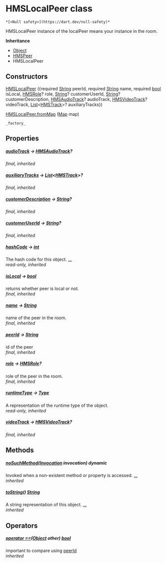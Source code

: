 # HMSLocalPeer class

    *[<Null safety>](https://dart.dev/null-safety)*

<p>HMSLocalPeer instance of the localPeer means your instance in the room.</p>

**Inheritance**

- [Object](https://api.flutter.dev/flutter/dart-core/Object-class.html)
- [HMSPeer](../model_hms_peer/HMSPeer-class)
- HMSLocalPeer

## Constructors

[HMSLocalPeer](../model_hms_local_peer/HMSLocalPeer/HMSLocalPeer) ({required [String](https://api.flutter.dev/flutter/dart-core/String-class.html) peerId, required [String](https://api.flutter.dev/flutter/dart-core/String-class.html) name, required [bool](https://api.flutter.dev/flutter/dart-core/bool-class.html) isLocal, [HMSRole](../model_hms_role/HMSRole-class)? role, [String](https://api.flutter.dev/flutter/dart-core/String-class.html)? customerUserId, [String](https://api.flutter.dev/flutter/dart-core/String-class.html)? customerDescription, [HMSAudioTrack](../model_hms_audio_track/HMSAudioTrack-class)? audioTrack, [HMSVideoTrack](../model_hms_video_track/HMSVideoTrack-class)? videoTrack, [List](https://api.flutter.dev/flutter/dart-core/List-class.html)&lt;[HMSTrack](../model_hms_track/HMSTrack-class)>? auxiliaryTracks})

[HMSLocalPeer.fromMap](../model_hms_local_peer/HMSLocalPeer/HMSLocalPeer.fromMap) ([Map](https://api.flutter.dev/flutter/dart-core/Map-class.html) map)

    _factory_

## Properties

##### [audioTrack](../model_hms_peer/HMSPeer/audioTrack) &#8594; [HMSAudioTrack](../model_hms_audio_track/HMSAudioTrack-class)?

_final, inherited_

##### [auxiliaryTracks](../model_hms_peer/HMSPeer/auxiliaryTracks) &#8594; [List](https://api.flutter.dev/flutter/dart-core/List-class.html)&lt;[HMSTrack](../model_hms_track/HMSTrack-class)>?

_final, inherited_

##### [customerDescription](../model_hms_peer/HMSPeer/customerDescription) &#8594; [String](https://api.flutter.dev/flutter/dart-core/String-class.html)?

_final, inherited_

##### [customerUserId](../model_hms_peer/HMSPeer/customerUserId) &#8594; [String](https://api.flutter.dev/flutter/dart-core/String-class.html)?

_final, inherited_

##### [hashCode](../model_hms_peer/HMSPeer/hashCode) &#8594; [int](https://api.flutter.dev/flutter/dart-core/int-class.html)

The hash code for this object. [...](../model_hms_peer/HMSPeer/hashCode)  
_read-only, inherited_

##### [isLocal](../model_hms_peer/HMSPeer/isLocal) &#8594; [bool](https://api.flutter.dev/flutter/dart-core/bool-class.html)

returns whether peer is local or not.  
_final, inherited_

##### [name](../model_hms_peer/HMSPeer/name) &#8594; [String](https://api.flutter.dev/flutter/dart-core/String-class.html)

name of the peer in the room.  
_final, inherited_

##### [peerId](../model_hms_peer/HMSPeer/peerId) &#8594; [String](https://api.flutter.dev/flutter/dart-core/String-class.html)

id of the peer  
_final, inherited_

##### [role](../model_hms_peer/HMSPeer/role) &#8594; [HMSRole](../model_hms_role/HMSRole-class)?

role of the peer in the room.  
_final, inherited_

##### [runtimeType](https://api.flutter.dev/flutter/dart-core/Object/runtimeType.html) &#8594; [Type](https://api.flutter.dev/flutter/dart-core/Type-class.html)

A representation of the runtime type of the object.  
_read-only, inherited_

##### [videoTrack](../model_hms_peer/HMSPeer/videoTrack) &#8594; [HMSVideoTrack](../model_hms_video_track/HMSVideoTrack-class)?

_final, inherited_

## Methods

##### [noSuchMethod](https://api.flutter.dev/flutter/dart-core/Object/noSuchMethod.html)([Invocation](https://api.flutter.dev/flutter/dart-core/Invocation-class.html) invocation) dynamic

Invoked when a non-existent method or property is accessed. [...](https://api.flutter.dev/flutter/dart-core/Object/noSuchMethod.html)  
_inherited_

##### [toString](../model_hms_peer/HMSPeer/toString)() [String](https://api.flutter.dev/flutter/dart-core/String-class.html)

A string representation of this object. [...](../model_hms_peer/HMSPeer/toString)  
_inherited_

## Operators

##### [operator ==](../model_hms_peer/HMSPeer/operator_equals)([Object](https://api.flutter.dev/flutter/dart-core/Object-class.html) other) [bool](https://api.flutter.dev/flutter/dart-core/bool-class.html)

important to compare using <a href="../model_hms_peer/HMSPeer/peerId">peerId</a>  
_inherited_
